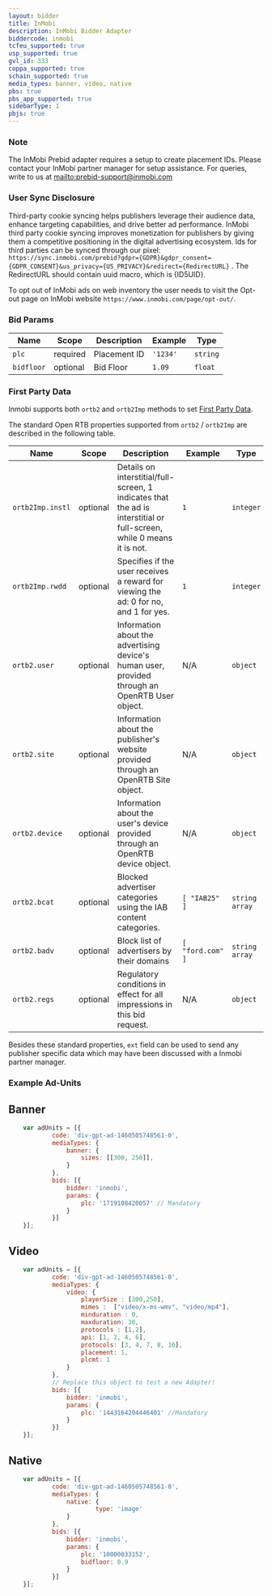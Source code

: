 ```yaml
---
layout: bidder
title: InMobi
description: InMobi Bidder Adapter
biddercode: inmobi
tcfeu_supported: true
usp_supported: true
gvl_id: 333
coppa_supported: true
schain_supported: true
media_types: banner, video, native
pbs: true
pbs_app_supported: true
sidebarType: 1
pbjs: true
---
```


### Note

The InMobi Prebid adapter requires a setup to create placement IDs. Please contact your InMobi partner manager for setup assistance.
For queries, write to us at [mailto:prebid-support@inmobi.com](prebid-support@inmobi.com)

### User Sync Disclosure

Third-party cookie syncing helps publishers leverage their audience data, enhance targeting capabilities, and drive better ad performance. InMobi third party cookie syncing improves monetization for publishers by giving them a competitive positioning in the digital advertising ecosystem.
Ids for third parties can be synced through our pixel: `https://sync.inmobi.com/prebid?gdpr={GDPR}&gdpr_consent={GDPR_CONSENT}&us_privacy={US_PRIVACY}&redirect={RedirectURL}` .
The RedirectURL should contain uuid macro, which is {ID5UID}.

To opt out of InMobi ads on web inventory the user needs to visit the Opt-out page on InMobi website `https://www.inmobi.com/page/opt-out/`.

### Bid Params



| Name          | Scope    | Description           | Example   | Type      |
|---------------|----------|-----------------------|-----------|-----------|
| `plc`         | required | Placement ID          | `'1234'`  | `string`  |
| `bidfloor`    | optional | Bid Floor             | `1.09`    | `float`   |

### First Party Data

Inmobi supports both `ortb2` and `ortb2Imp` methods to set [First Party Data](https://docs.prebid.org/features/firstPartyData.html).

The standard Open RTB properties supported from `ortb2` / `ortb2Imp` are described in the following table.



| Name              | Scope    | Description                                                                                                                                                                                                                                                                  | Example  | Type      |
|-------------------|----------|------------------------------------------------------------------------------------------------------------------------------------------------------------------------------------------------------------------------------------------------------------------------------|---------|-----------|
| `ortb2Imp.instl`      | optional | Details on interstitial/full-screen, 1 indicates that the ad is interstitial or full-screen, while 0 means it is not.                                                                                                                                                                                                   | `1`      | `integer`  |
| `ortb2Imp.rwdd`   | optional | Specifies if the user receives a reward for viewing the ad: 0 for no, and 1 for yes.                                                                                                                                                                                      | `1`      | `integer` |
| `ortb2.user`      | optional | Information about the advertising device's human user, provided through an OpenRTB User object.                                                                                                                                                                                   | N/A      | `object`  |
| `ortb2.site`      | optional | Information about the publisher's website provided through an OpenRTB Site object.                                                                                                                                                                                                    | N/A      | `object`  |
| `ortb2.device`      | optional | Information about the user's device provided through an OpenRTB device object.                                                                                                                                                                                                    | N/A      | `object`  |
| `ortb2.bcat`      | optional | Blocked advertiser categories using the IAB content categories.                                                                                                                                                                                                    |  `[ "IAB25" ]`      | `string array`  |
| `ortb2.badv`      | optional | Block list of advertisers by their domains                                                                                                                                                                                                     |  `[ "ford.com" ]`     | `string array`  |
| `ortb2.regs`      | optional | Regulatory conditions in effect for all impressions in this bid request.                                                                                                                                                                                                    | N/A      | `object`  |

Besides these standard properties, `ext` field can be used to send any publisher specific data which may have been discussed with a Inmobi partner manager.

### Example Ad-Units

## Banner

```javascript
    var adUnits = [{
            code: 'div-gpt-ad-1460505748561-0',
            mediaTypes: {
                banner: {
                    sizes: [[300, 250]],
                }
            },
            bids: [{
                bidder: 'inmobi',
                params: {
                    plc: '1719108420057' // Mandatory
                }
            }]
    }];
```

## Video

```javaScript
    var adUnits = [{
            code: 'div-gpt-ad-1460505748561-0',
            mediaTypes: {
                video: {
                    playerSize : [300,250],
                    mimes :  ["video/x-ms-wmv", "video/mp4"],
                    minduration : 0,
                    maxduration: 30,
                    protocols : [1,2],
                    api: [1, 2, 4, 6],
                    protocols: [3, 4, 7, 8, 10],
                    placement: 1,
                    plcmt: 1
                }
            },
            // Replace this object to test a new Adapter!
            bids: [{
                bidder: 'inmobi',
                params: {
                    plc: '1443164204446401' //Mandatory
                }
            }]
    }];
```

## Native

```javascript
    var adUnits = [{
            code: 'div-gpt-ad-1460505748561-0',
            mediaTypes: {
                native: {
                        type: 'image'
                }
            },
            bids: [{
                bidder: 'inmobi',
                params: {
                    plc: '10000033152',
                    bidfloor: 0.9
                }
            }]
    }];
```
